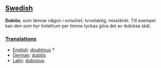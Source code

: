 ==[[Swedish]]==
'''Dubiös''', som lämnar någon i ovisshet; tvivelaktig, misstänkt. Till exempel kan den som hyr hotellrum per timme tyckas göra det av dubiösa skäl.

===[[Translation]]s===
*[[English]]: ''[[doubtious]]'' ?
*[[German]]: [[dubiös]]
*[[Latin]]: [[dubiosus]]